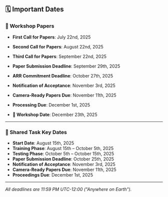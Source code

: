## 🗓️ Important Dates

### 📝 Workshop Papers

- **First Call for Papers**: July 22nd, 2025  
- **Second Call for Papers**: August 22nd, 2025  
- **Third Call for Papers**: September 22nd, 2025  

- **Paper Submission Deadline**: September 29th, 2025  
- **ARR Commitment Deadline**: October 27th, 2025  
- **Notification of Acceptance**: November 3rd, 2025  
- **Camera-Ready Papers Due**: November 11th, 2025  
- **Processing Due**: December 1st, 2025  

- **📅 Workshop Date**: December 23th, 2025  

---

### 🧪 Shared Task Key Dates

- **Start Date**: August 15th, 2025  
- **Training Phase**: August 15th – October 5th, 2025  
- **Testing Phase**: October 5th – October 15th, 2025  
- **Paper Submission Deadline**: October 25th, 2025  
- **Notification of Acceptance**: November 3rd, 2025  
- **Camera-Ready Papers Due**: November 11th, 2025  
- **Proceedings Due**: December 1st, 2025  

---

*All deadlines are 11:59 PM UTC-12:00 ("Anywhere on Earth").*
